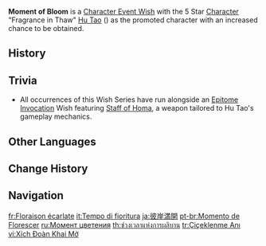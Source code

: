 {{Wish Series Infobox
|character = Hu Tao
|type      = Character Event Wishes
}}
'''Moment of Bloom''' is a [[Character Event Wish]] with the 5 Star [[Character]] "Fragrance in Thaw" [[Hu Tao]] ({{Pyro}}) as the promoted character with an increased chance to be obtained.

==History==
{{Wish History Table}}

==Trivia==
* All occurrences of this Wish Series have run alongside an [[Epitome Invocation]] Wish featuring [[Staff of Homa]], a weapon tailored to Hu Tao's gameplay mechanics.

==Other Languages==
{{Other Languages
|en      = Moment of Bloom
|zhs     = 赤团开时
|zhs_rm  = Chìtuán Kāi Shí
|zht     = 赤團開時
|zht_rm  = Chìtuán Kāi Shí
|zh_tl   = When the Red Ball Blooms
|zh_note = "Red Ball" alludes to the red spider lily.
|ja      = 彼岸満開
|ja_rm   = Higan Mankai{{Assumed}}
|ja_tl   = {{w|Lycoris radiata|Red Spider Lily}} Full Bloom
|ja_note = The red spider lily is heavily associated with death in Japanese Buddhism. Its name in Japanese is {{ja|彼岸花|rm=higan-bana}}, literally meaning "the flower of the other shore," referring to the {{w|Sanzu River}} which separates life from afterlife.
|ko      = {{tt|매화|梅花}}가 {{tt|만개|滿開}}할 때
|ko_tl   = When the Apricot Flowers Fully Bloom
|es      = Florecimiento fugaz
|es_tl   = Fleeting Bloom
|fr      = Floraison écarlate
|fr_tl   = Scarlet Bloom
|ru      = Момент цветения
|ru_tl   = Moment of Bloom
|th      = ช่วงเวลาแห่งการผลิบาน
|th_rm   = Chuang wela haeng kan phli ban
|th_tl   = Moment of Bloom
|vi      = {{tt|Xích Đoàn|赤團}} {{tt|Khai|開}} Mở
|vi_tl   = Blooming of the Spider Lily
|de      = Augenblick des Erblühens
|de_tl   = Moment of Bloom
|id      = Bunga Bersemi
|id_tl   = Blooming Flower
|pt      = Momento de Florescer
|pt_tl   = Moment of Bloom
|tr      = Çiçeklenme Anı
|tr_tl   = Moment of Bloom
|it      = Tempo di fioritura
|it_tl   = Time of Flowering
}}

==Change History==
{{Change History|1.3}}

==Navigation==
{{Wish Navbox}}

[[fr:Floraison écarlate]]
[[it:Tempo di fioritura]]
[[ja:彼岸満開]]
[[pt-br:Momento de Florescer]]
[[ru:Момент цветения]]
[[th:ช่วงเวลาแห่งการผลิบาน]]
[[tr:Çiçeklenme Anı]]
[[vi:Xích Đoàn Khai Mở]]